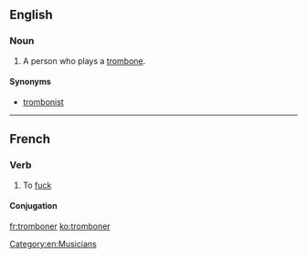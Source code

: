 ==English==

===Noun===
{{en-noun}}

# {{nonstandard}} A person who plays a [[trombone]].

====Synonyms====
* [[trombonist]] {{qualifier|standard}}

[[Category:en:Musicians]]

----

==French==

===Verb===
{{fr-verb}}

# {{vulgar|slang|lang=fr}} To [[fuck]] {{gloss|of a female, to have sex}}

====Conjugation====
{{fr-conj-er|trombon|avoir}}

[[fr:tromboner]]
[[ko:tromboner]]